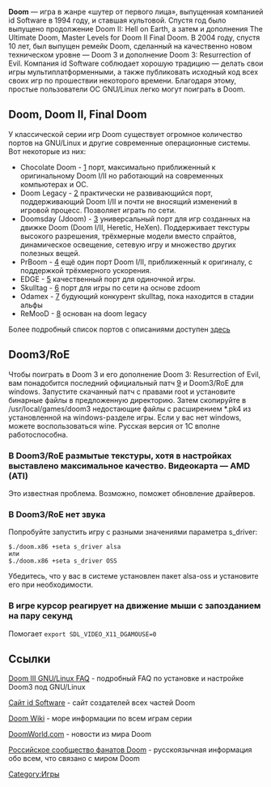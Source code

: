 '''Doom''' — игра в жанре «шутер от первого лица», выпущенная  компанией id Software в 1994 году, и ставшая культовой. Спустя год было выпущено продолжение Doom II: Hell on Earth, а затем и дополнения The Ultimate Doom, Master Levels for Doom II   Final Doom. В 2004 году, спустя 10 лет, был выпущен ремейк Doom, сделанный на качественно новом техническом уровне — Doom 3 и дополнение Doom 3: Resurrection of Evil.
Компания id Software соблюдает хорошую традицию — делать свои игры мультиплатформенными, а также публиковать исходный код всех своих игр по прошествии некоторого времени. Благодаря этому, простые пользователи ОС GNU/Linux легко могут поиграть в Doom.

==Doom, Doom II, Final Doom==
У классической серии игр Doom существует огромное количество портов на GNU/Linux и другие современные операционные системы. Вот некоторые из них:
* Chocolate Doom - [http://chocolate-doom.org/] порт, максимально приближенный к оригинальному Doom I/II но работающий на современных компьютерах и ОС.
* Doom Legacy - [http://legacy.newdoom.com] практически не развивающийся порт, поддерживающий Doom I/II и почти не вносящий изменений в игровой процесс. Позволяет играть по сети.
* Doomsday (Jdoom) -  [http://www.doomsdayhq.com/] универсальный порт для игр созданных на движке Doom (Doom I/II, Heretic, HeXen). Поддерживает текстуры высокого разрешения, трёхмерные модели вместо спрайтов, динамическое освещение, сетевую игру и множество других полезных вещей.
* PrBoom - [http://prboom.sourceforge.net/] ещё один порт Doom I/II, приближенный к оригиналу, с поддержкой трёхмерного ускорения.
* EDGE - [http://edge.sourceforge.net/] качественный порт для одиночной игры.
* Skulltag - [http://skulltag.com/] порт для игры по сети на основе zdoom
* Odamex - [http://odamex.net/] будующий конкурент skulltag, пока находится в стадии альфы
* ReMooD - [http://remood.sf.net/] основан на doom legacy
Более подробный список портов с описаниями доступен  [http://www.doomworld.com/classicdoom/ports/index.php?platform=3 здесь]

==Doom3/RoE== 
Чтобы поиграть в Doom 3 и его дополнение Doom 3: Resurrection of Evil, вам понадобится последний официальный патч [ftp://ftp.idsoftware.com/idstuff/doom3/linux/doom3-linux-1.3.1.1304.x86.run] и Doom3/RoE для windows. Запустите скачанный патч с правами root и установите бинарные файлы в предложенную директорию. Затем скопируйте в /usr/local/games/doom3 недостающие файлы с расширением *.pk4 из установленной на windows-разделе игры. Если у вас нет windows, можете воспользоваться wine. Русская версия от 1С вполне работоспособна. 
===В  Doom3/RoE размытые текстуры, хотя в настройках выставлено максимальное качество. Видеокарта — AMD (ATI)===
Это известная проблема. Возможно, поможет обновление драйверов.
===В Doom3/RoE нет звука===
Попробуйте запустить игру с разными значениями параметра s_driver:
<pre>
$./doom.x86 +seta s_driver alsa
или
$./doom.x86 +seta s_driver OSS
</pre>
Убедитесь, что у вас в системе установлен пакет alsa-oss и установите его при необходимости.
===В игре курсор реагирует на движение мыши с запозданием на пару секунд===
Помогает <code>export SDL_VIDEO_X11_DGAMOUSE=0</code>

==Ссылки==

[http://zerowing.idsoftware.com/linux/doom/ Doom III GNU/Linux FAQ] - подробный FAQ по установке и настройке Doom3 под GNU/Linux

[http://www.idsoftware.com/ Сайт id Software] - сайт создателей всех частей Doom

[http://doom.wikia.com/ Doom Wiki] - море информации по всем играм серии

[http://www.doomworld.com/ DoomWorld.com] - новости из мира Doom

[http://www.iddqd.ru/ Российское сообщество фанатов Doom] - русскоязычная информация обо всем, что связано с миром Doom


[[Category:Игры]]